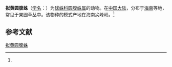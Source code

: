 {{Speciesbox
| name = 拟黄圆腹蛛
| status = 
| status_system = 
| image = 
| genus = Dipoena
| species = submstelina
| authority = (Zhu, 1998)<ref name='id13033'>{{cite web| url =http://www.bioinfo.cn/db05/BjdwSpecies.php?action=view&id=13033| title =拟黄圆腹蛛| work =《中国动物物种编目数据库》| publisher =中国科学院微生物研究所| author =中国科学院动物研究所| accessdate =2009-04-28| deadurl =yes| archiveurl =https://web.archive.org/web/20160305053634/http://www.bioinfo.cn/db05/BjdwSpecies.php?action=view&id=13033| archivedate =2016-03-05}}</ref>
}}

'''拟黄圆腹蛛'''（[[学名|学名]]：{{lang|la|''Dipoena submstelina''}}）为[[球蛛科|球蛛科]][[圆腹蛛属|圆腹蛛属]]的动物。在[[中国大陆|中国大陆]]，分布于[[海南|海南]]等地，常见于果园草丛中。该物种的模式产地在海南尖峰岭。<ref name='id13033'/>

== 参考文献 ==
{{reflist}}

{{Wikispecies|Dipoena submstelina}}

[[Category:圆腹蛛属|拟黄圆腹蛛]]


{{蜘蛛小作品}}